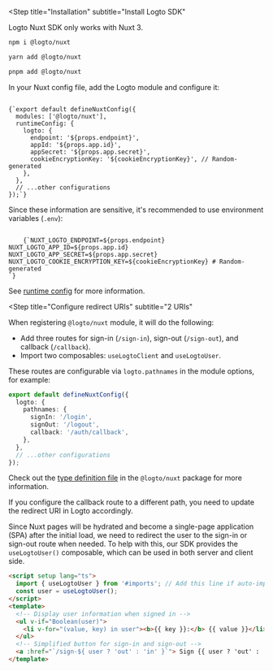 

<Steps>

<Step
  title="Installation"
  subtitle="Install Logto SDK"
>

<InlineNotification severity="alert">
  Logto Nuxt SDK only works with Nuxt 3.
</InlineNotification>

<Tabs>
<TabItem value="npm" label="npm">

```bash
npm i @logto/nuxt
```

</TabItem>
<TabItem value="yarn" label="Yarn">

```bash
yarn add @logto/nuxt
```

</TabItem>
<TabItem value="pnpm" label="pnpm">

```bash
pnpm add @logto/nuxt
```

</TabItem>
</Tabs>
</Step>

<Step title="Register Logto module">

In your Nuxt config file, add the Logto module and configure it:

<Code title="nuxt.config.ts" className="language-tsx">
{`export default defineNuxtConfig({
  modules: ['@logto/nuxt'],
  runtimeConfig: {
    logto: {
      endpoint: '${props.endpoint}',
      appId: '${props.app.id}',
      appSecret: '${props.app.secret}',
      cookieEncryptionKey: '${cookieEncryptionKey}', // Random-generated
    },
  },
  // ...other configurations
});`}
</Code>

Since these information are sensitive, it's recommended to use environment variables (`.env`):

<Code title=".env" className="language-bash">
    {`NUXT_LOGTO_ENDPOINT=${props.endpoint}
NUXT_LOGTO_APP_ID=${props.app.id}
NUXT_LOGTO_APP_SECRET=${props.app.secret}
NUXT_LOGTO_COOKIE_ENCRYPTION_KEY=${cookieEncryptionKey} # Random-generated
`}
</Code>

See [runtime config](https://nuxt.com/docs/guide/going-further/runtime-config) for more information.

</Step>

<Step 
  title="Configure redirect URIs"
  subtitle="2 URIs"
>

<RedirectUris />

When registering `@logto/nuxt` module, it will do the following:

- Add three routes for sign-in (`/sign-in`), sign-out (`/sign-out`), and callback (`/callback`).
- Import two composables: `useLogtoClient` and `useLogtoUser`.

These routes are configurable via `logto.pathnames` in the module options, for example:

```ts title="nuxt.config.ts"
export default defineNuxtConfig({
  logto: {
    pathnames: {
      signIn: '/login',
      signOut: '/logout',
      callback: '/auth/callback',
    },
  },
  // ...other configurations
});
```

Check out the [type definition file](https://github.com/logto-io/js/blob/HEAD/packages/nuxt/src/runtime/utils/types.ts) in the `@logto/nuxt` package for more information.

<InlineNotification>
If you configure the callback route to a different path, you need to update the redirect URI in Logto accordingly.
</InlineNotification>

</Step>

<Step title="Implement sign-in and sign-out">

Since Nuxt pages will be hydrated and become a single-page application (SPA) after the initial load, we need to redirect the user to the sign-in or sign-out route when needed. To help with this, our SDK provides the `useLogtoUser()` composable, which can be used in both server and client side.

```html title="index.vue"
<script setup lang="ts">
  import { useLogtoUser } from '#imports'; // Add this line if auto-import is disabled
  const user = useLogtoUser();
</script>
<template>
  <!-- Display user information when signed in -->
  <ul v-if="Boolean(user)"> 
    <li v-for="(value, key) in user"><b>{{ key }}:</b> {{ value }}</li>
  </ul>
  <!-- Simplified button for sign-in and sign-out -->
  <a :href="`/sign-${ user ? 'out' : 'in' }`"> Sign {{ user ? 'out' : 'in' }} </a>
</template>
```

</Step>

<Step title="Checkpoint: Test your app">

<Checkpoint />

</Step>

</Steps>
